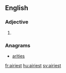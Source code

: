 ==English==

===Adjective===
{{head|en}}

# {{en-superlative of|airy}}

===Anagrams===
* [[arities#English|arities]]

[[fr:airiest]]
[[hu:airiest]]
[[sv:airiest]]